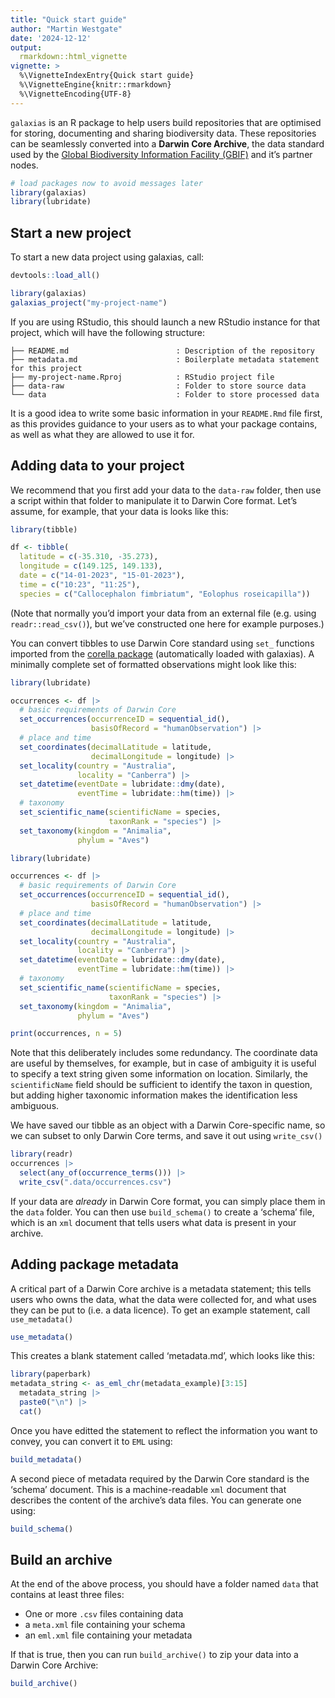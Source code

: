 ```yaml
---
title: "Quick start guide"
author: "Martin Westgate"
date: '2024-12-12'
output:
  rmarkdown::html_vignette
vignette: >
  %\VignetteIndexEntry{Quick start guide}
  %\VignetteEngine{knitr::rmarkdown}
  %\VignetteEncoding{UTF-8}
---
```


`galaxias` is an R package to help users build repositories that are optimised
for storing, documenting and sharing biodiversity data. These repositories can 
be seamlessly converted into a **Darwin Core Archive**, the data standard used 
by the [Global Biodiversity Information Facility (GBIF)](https://gbif.org) and
it's partner nodes.

```r
# load packages now to avoid messages later
library(galaxias)
library(lubridate)
```

## Start a new project

To start a new data project using galaxias, call: 

```r
devtools::load_all()
```

```r
library(galaxias)
galaxias_project("my-project-name")
```

If you are using RStudio, this should launch a new RStudio instance for
that project, which will have the following structure:

```
├── README.md                        : Description of the repository
├── metadata.md                      : Boilerplate metadata statement for this project
├── my-project-name.Rproj            : RStudio project file
├── data-raw                         : Folder to store source data
└── data                             : Folder to store processed data
```

It is a good idea to write some basic information in your `README.Rmd` file
first, as this provides guidance to your users as to what your package contains,
as well as what they are allowed to use it for.

## Adding data to your project

We recommend that you first add your data to the `data-raw` folder, then use a 
script within that folder to manipulate it to Darwin Core format. Let's assume, 
for example, that your data is looks like this:

```r
library(tibble)

df <- tibble(
  latitude = c(-35.310, -35.273),
  longitude = c(149.125, 149.133),
  date = c("14-01-2023", "15-01-2023"),
  time = c("10:23", "11:25"),
  species = c("Callocephalon fimbriatum", "Eolophus roseicapilla"))
```

(Note that normally you'd import your data from an external file (e.g. using
`readr::read_csv()`), but we've constructed one here for example purposes.)

You can convert tibbles to use Darwin Core standard using `set_` functions 
imported from the [corella package](https://corella.ala.org.au/) 
(automatically loaded with galaxias). A minimally complete set of formatted 
observations might look like this:

```r
library(lubridate)

occurrences <- df |>
  # basic requirements of Darwin Core
  set_occurrences(occurrenceID = sequential_id(),
                  basisOfRecord = "humanObservation") |> 
  # place and time
  set_coordinates(decimalLatitude = latitude, 
                  decimalLongitude = longitude) |>
  set_locality(country = "Australia", 
               locality = "Canberra") |>
  set_datetime(eventDate = lubridate::dmy(date),
               eventTime = lubridate::hm(time)) |>
  # taxonomy
  set_scientific_name(scientificName = species, 
                      taxonRank = "species") |>
  set_taxonomy(kingdom = "Animalia",
               phylum = "Aves") 
```

```r
library(lubridate)

occurrences <- df |>
  # basic requirements of Darwin Core
  set_occurrences(occurrenceID = sequential_id(),
                  basisOfRecord = "humanObservation") |> 
  # place and time
  set_coordinates(decimalLatitude = latitude, 
                  decimalLongitude = longitude) |>
  set_locality(country = "Australia", 
               locality = "Canberra") |>
  set_datetime(eventDate = lubridate::dmy(date),
               eventTime = lubridate::hm(time)) |>
  # taxonomy
  set_scientific_name(scientificName = species, 
                      taxonRank = "species") |>
  set_taxonomy(kingdom = "Animalia", 
               phylum = "Aves") 
```

```r
print(occurrences, n = 5)
```

Note that this deliberately includes some redundancy. The coordinate data are
useful by themselves, for example, but in case of ambiguity it is useful to
specify a text string given some information on location. Similarly, the 
`scientificName` field should be sufficient to identify the taxon in question, 
but adding higher taxonomic information makes the identification less ambiguous.

We have saved our tibble as an object with a Darwin Core-specific name, so we 
can subset to only Darwin Core terms, and save it out using `write_csv()`

```r
library(readr)
occurrences |>
  select(any_of(occurrence_terms())) |>
  write_csv(".data/occurrences.csv")
```

If your data are _already_ in Darwin Core format, you can simply place them 
in the `data` folder. You can then use `build_schema()` to create a 'schema'
file, which is an `xml` document that tells users what data is present in your 
archive.

## Adding package metadata

A critical part of a Darwin Core archive is a metadata statement; this tells 
users who owns the data, what the data were collected for, and what uses they
can be put to (i.e. a data licence). To get an example statement, call
`use_metadata()`

```r
use_metadata()
```

This creates a blank statement called 'metadata.md', which looks like this:

```r
library(paperbark)
metadata_string <- as_eml_chr(metadata_example)[3:15]
  metadata_string |>
  paste0("\n") |>
  cat()
```

Once you have editted the statement to reflect the information you want to
convey, you can convert it to `EML` using:

```r
build_metadata()
```

A second piece of metadata required by the Darwin Core standard is the 'schema'
document. This is a machine-readable `xml` document that describes the content
of the archive's data files. You can generate one using:

```r
build_schema()
```

## Build an archive
At the end of the above process, you should have a folder named `data` that 
contains at least three files:

- One or more `.csv` files containing data
- a `meta.xml` file containing your schema
- an `eml.xml` file containing your metadata

If that is true, then you can run `build_archive()` to zip your data into a 
Darwin Core Archive:

```r
build_archive()
```
